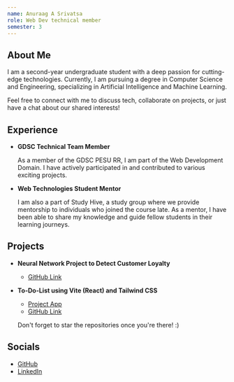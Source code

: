 ```yaml
---
name: Anuraag A Srivatsa
role: Web Dev technical member
semester: 3
---
```


## About Me

I am a second-year undergraduate student with a deep passion for cutting-edge technologies. Currently, I am pursuing a degree in Computer Science and Engineering, specializing in Artificial Intelligence and Machine Learning.

Feel free to connect with me to discuss tech, collaborate on projects, or just have a chat about our shared interests!

## Experience

- **GDSC Technical Team Member**

  As a member of the GDSC PESU RR, I am part of the Web Development Domain. I have actively participated in and contributed to various exciting projects.

- **Web Technologies Student Mentor**

  I am also a part of Study Hive, a study group where we provide mentorship to individuals who joined the course late. As a mentor, I have been able to share my knowledge and guide fellow students in their learning journeys.

## Projects

- **Neural Network Project to Detect Customer Loyalty**

  - [GitHub Link](https://github.com/FreakQnZ/Neural-Network-Project)

- **To-Do-List using Vite (React) and Tailwind CSS**

  - [Project App](https://to-do-list-freakqnz.vercel.app/)
  - [GitHub Link](https://github.com/FreakQnZ/To-Do-List)

  Don't forget to star the repositories once you're there! :)

## Socials

- [GitHub](https://github.com/FreakQnZ)
- [LinkedIn](https://www.linkedin.com/in/anuraag-srivatsa/)
